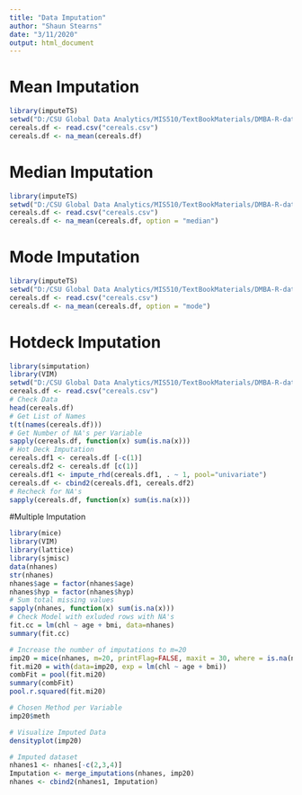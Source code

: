 ---
title: "Data Imputation"
author: "Shaun Stearns"
date: "3/11/2020"
output: html_document
---



# Mean Imputation
```{r}
library(imputeTS)
setwd("D:/CSU Global Data Analytics/MIS510/TextBookMaterials/DMBA-R-datasets")
cereals.df <- read.csv("cereals.csv")
cereals.df <- na_mean(cereals.df)
```


# Median Imputation
```{r}
library(imputeTS)
setwd("D:/CSU Global Data Analytics/MIS510/TextBookMaterials/DMBA-R-datasets")
cereals.df <- read.csv("cereals.csv")
cereals.df <- na_mean(cereals.df, option = "median")
```


# Mode Imputation
```{r}
library(imputeTS)
setwd("D:/CSU Global Data Analytics/MIS510/TextBookMaterials/DMBA-R-datasets")
cereals.df <- read.csv("cereals.csv")
cereals.df <- na_mean(cereals.df, option = "mode")
```


# Hotdeck Imputation
```{r}
library(simputation)
library(VIM)
setwd("D:/CSU Global Data Analytics/MIS510/TextBookMaterials/DMBA-R-datasets")
cereals.df <- read.csv("cereals.csv")
# Check Data
head(cereals.df)
# Get List of Names
t(t(names(cereals.df)))
# Get Number of NA's per Variable
sapply(cereals.df, function(x) sum(is.na(x)))
# Hot Deck Imputation
cereals.df1 <- cereals.df [-c(1)]
cereals.df2 <- cereals.df [c(1)]
cereals.df1 <- impute_rhd(cereals.df1, . ~ 1, pool="univariate")
cereals.df <- cbind2(cereals.df1, cereals.df2)
# Recheck for NA's
sapply(cereals.df, function(x) sum(is.na(x)))
```


#Multiple Imputation
```{r}
library(mice)
library(VIM)
library(lattice)
library(sjmisc)
data(nhanes)
str(nhanes)
nhanes$age = factor(nhanes$age)
nhanes$hyp = factor(nhanes$hyp)
# Sum total missing values
sapply(nhanes, function(x) sum(is.na(x)))
# Check Model with exluded rows with NA's
fit.cc = lm(chl ~ age + bmi, data=nhanes)
summary(fit.cc)

# Increase the number of imputations to m=20
imp20 = mice(nhanes, m=20, printFlag=FALSE, maxit = 30, where = is.na(nhanes), seed=2525)
fit.mi20 = with(data=imp20, exp = lm(chl ~ age + bmi))
combFit = pool(fit.mi20)
summary(combFit)
pool.r.squared(fit.mi20)

# Chosen Method per Variable
imp20$meth

# Visualize Imputed Data
densityplot(imp20)

# Imputed dataset
nhanes1 <- nhanes[-c(2,3,4)]
Imputation <- merge_imputations(nhanes, imp20)
nhanes <- cbind2(nhanes1, Imputation)
```
